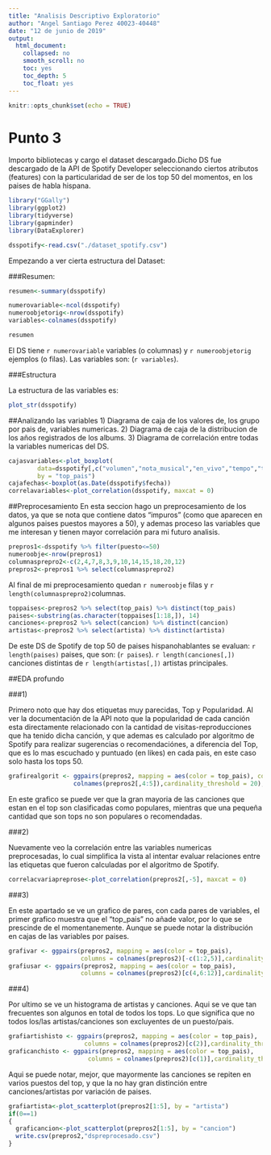 ```yaml
---
title: "Analisis Descriptivo Exploratorio"
author: "Angel Santiago Perez 40023-40448"
date: "12 de junio de 2019"
output:
  html_document:
    collapsed: no
    smooth_scroll: no
    toc: yes
    toc_depth: 5
    toc_float: yes
---
```


```r
knitr::opts_chunk$set(echo = TRUE)
```

# Punto 3
Importo bibliotecas y cargo el dataset descargado.Dicho DS fue descargado de la API de Spotify Developer seleccionando ciertos atributos (features) con la particularidad de ser de los top 50 del momentos, en los paises de habla hispana.

```r
library("GGally")
library(ggplot2)
library(tidyverse)
library(gapminder)
library(DataExplorer)

dsspotify<-read.csv("./dataset_spotify.csv")
```

Empezando a ver cierta estructura del Dataset:

###Resumen:

```r
resumen<-summary(dsspotify)

numerovariable<-ncol(dsspotify)
numeroobjetorig<-nrow(dsspotify)
variables<-colnames(dsspotify)
```

```r
resumen
```
El DS tiene `r numerovariable` variables (o columnas) y `r numeroobjetorig` ejemplos (o filas). Las variables son: (`r variables`).

###Estructura

La estructura de las variables es: 

```r
plot_str(dsspotify)
```

##Analizando las variables
1) Diagrama de caja de los valores de, los grupo por pais de, variables numericas.
2) Diagrama de caja de la distribucion de los años registrados de los albums.
3) Diagrama de correlación entre todas la variables numericas del DS.

```r
cajasvariables<-plot_boxplot(
        data=dsspotify[,c("volumen","nota_musical","en_vivo","tempo","tiempo_compas", "top_pais")], 
        by = "top_pais")
cajafechas<-boxplot(as.Date(dsspotify$fecha))
correlavariables<-plot_correlation(dsspotify, maxcat = 0)
```

##Preprocesamiento
En esta seccion hago un preprocesamiento de los datos, ya que se nota que contiene datos "impuros" (como que aparecen en algunos paises puestos mayores a 50), y ademas proceso las variables que me interesan y tienen mayor correlación para mi futuro analisis.

```r
prepros1<-dsspotify %>% filter(puesto<=50)
numeroobje<-nrow(prepros1)
columnasprepro2<-c(2,4,7,8,3,9,10,14,15,18,20,12)
prepros2<-prepros1 %>% select(columnasprepro2)
```

Al final de mi preprocesamiento quedan `r numeroobje` filas y `r length(columnasprepro2)`columnas.

```r
toppaises<-prepros2 %>% select(top_pais) %>% distinct(top_pais)
paises<-substring(as.character(toppaises[1:18,]), 14)
canciones<-prepros2 %>% select(cancion) %>% distinct(cancion)
artistas<-prepros2 %>% select(artista) %>% distinct(artista)
```

De este DS de Spotify de top 50 de paises hispanohablantes se evaluan: `r length(paises)` paises, que son: (`r paises`). `r length(canciones[,])` canciones distintas de `r length(artistas[,])` artistas principales.

##EDA profundo

###1)

Primero noto que hay dos etiquetas muy parecidas, Top y Popularidad. Al ver la documentación de la API noto que la popularidad de cada canción esta directamente relacionado con la cantidad de visitas-reproducciones que ha tenido dicha canción, y que ademas es calculado por algoritmo de Spotify para realizar sugerencias o recomendaciónes, a diferencia del Top, que es lo mas escuchado y puntuado (en likes) en cada pais, en este caso solo hasta los tops 50.

```r
grafirealgorit <- ggpairs(prepros2, mapping = aes(color = top_pais), columns = 
                  colnames(prepros2[,4:5]),cardinality_threshold = 20); grafirealgorit #Top-Popul
```
En este grafico se puede ver que la gran mayoria de las canciones que estan en el top son clasificadas como populares, mientras que una pequeña cantidad que son tops no son populares o recomendadas.

###2)

Nuevamente veo la correlación entre las variables numericas preprocesadas, lo cual simplifica la vista al intentar evaluar relaciones entre las etiquetas que fueron calculadas por el algoritmo de Spotify.

```r
correlacvariapreprose<-plot_correlation(prepros2[,-5], maxcat = 0)
```

###3)

En este apartado se ve un grafico de pares, con cada pares de variables, el primer grafico muestra que el "top_pais" no añade valor, por lo que se prescinde de el momentanemente. Aunque se puede notar la distribución en cajas de las variables por paises.

```r
grafivar <- ggpairs(prepros2, mapping = aes(color = top_pais), 
                    columns = colnames(prepros2)[-c(1:2,5)],cardinality_threshold = 20); grafivar
grafiusar <- ggpairs(prepros2, mapping = aes(color = top_pais), 
                    columns = colnames(prepros2)[c(4,6:12)],cardinality_threshold = 20); grafiusar
```

###4)

Por ultimo se ve un histograma de artistas y canciones. Aqui se ve que tan frecuentes son algunos en total de todos los tops. Lo que significa que no todos los/las artistas/canciones son excluyentes de un puesto/pais.

```r
grafiartishisto <- ggpairs(prepros2, mapping = aes(color = top_pais), 
                     columns = colnames(prepros2)[c(2)],cardinality_threshold = 300); grafiartishisto
graficanchisto <- ggpairs(prepros2, mapping = aes(color = top_pais), 
                      columns = colnames(prepros2)[c(1)],cardinality_threshold = 300); graficanchisto
```

Aqui se puede notar, mejor, que mayormente las canciones se repiten en varios puestos del top, y que la no hay gran distinción entre canciones/artistas por variación de paises.

```r
grafiartista<-plot_scatterplot(prepros2[1:5], by = "artista")
if(0==1)
{
  graficancion<-plot_scatterplot(prepros2[1:5], by = "cancion")
  write.csv(prepros2,"dspreprocesado.csv")
}
```